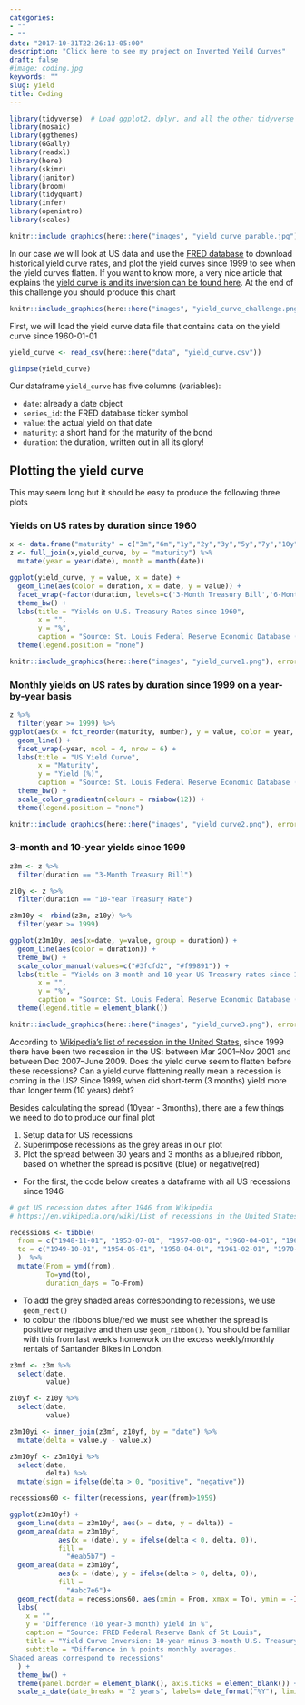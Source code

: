 ```yaml
---
categories:
- ""
- ""
date: "2017-10-31T22:26:13-05:00"
description: "Click here to see my project on Inverted Yeild Curves"
draft: false
#image: coding.jpg
keywords: ""
slug: yield
title: Coding
---
```


```r
library(tidyverse)  # Load ggplot2, dplyr, and all the other tidyverse packages
library(mosaic)
library(ggthemes)
library(GGally)
library(readxl)
library(here)
library(skimr)
library(janitor)
library(broom)
library(tidyquant)
library(infer)
library(openintro)
library(scales)
```

```r
knitr::include_graphics(here::here("images", "yield_curve_parable.jpg"), error = FALSE)
```


In our case we will look at US data and use the [FRED database](https://fred.stlouisfed.org/) to download historical yield curve rates, and plot the yield curves since 1999 to see when the yield curves flatten. If you want to know more, a very nice article that explains the [yield curve is and its inversion can be found here](https://fredblog.stlouisfed.org/2018/10/the-data-behind-the-fear-of-yield-curve-inversions/). At the end of this challenge you should produce this chart

```r
knitr::include_graphics(here::here("images", "yield_curve_challenge.png"), error = FALSE)
```


First, we will load the yield curve data file that contains data on the yield curve since 1960-01-01

```r

yield_curve <- read_csv(here::here("data", "yield_curve.csv"))

glimpse(yield_curve)
```

Our dataframe `yield_curve` has five columns (variables):

- `date`: already a date object
- `series_id`: the FRED database ticker symbol
- `value`: the actual yield on that date
- `maturity`: a short hand for the maturity of the bond
- `duration`: the duration, written out in all its glory!


## Plotting the yield curve

This may seem long but it should be easy to produce the following three plots

### Yields on US rates by duration since 1960

```r
x <- data.frame("maturity" = c("3m","6m","1y","2y","3y","5y","7y","10y","20y","30y"), "number" = c(1,2,3,4,5,6,7,8,9,10))
z <- full_join(x,yield_curve, by = "maturity") %>%
  mutate(year = year(date), month = month(date))

```


```r
ggplot(yield_curve, y = value, x = date) + 
  geom_line(aes(color = duration, x = date, y = value)) +
  facet_wrap(~factor(duration, levels=c('3-Month Treasury Bill','6-Month Treasury Bill','1-Year Treasury Rate','2-Year Treasury Rate', '3-Year Treasury Rate', '5-Year Treasury Rate', '7-Year Treasury Rate', '10-Year Treasury Rate', '20-Year Treasury Rate', '30-Year Treasury Rate')), ncol = 2, nrow = 5) +
  theme_bw() +
  labs(title = "Yields on U.S. Treasury Rates since 1960",
       x = "", 
       y = "%",
       caption = "Source: St. Louis Federal Reserve Economic Database (FRED)") +
  theme(legend.position = "none")

```


```r
knitr::include_graphics(here::here("images", "yield_curve1.png"), error = FALSE)
```

### Monthly yields on US rates by duration since 1999 on a year-by-year basis

```r

z %>%
  filter(year >= 1999) %>%
ggplot(aes(x = fct_reorder(maturity, number), y = value, color = year, group = month)) +
  geom_line() +
  facet_wrap(~year, ncol = 4, nrow = 6) +
  labs(title = "US Yield Curve",
       x = "Maturity", 
       y = "Yield (%)",
       caption = "Source: St. Louis Federal Reserve Economic Database (FRED)") +
  theme_bw() +
  scale_color_gradientn(colours = rainbow(12)) +
  theme(legend.position = "none")

```

```r
knitr::include_graphics(here::here("images", "yield_curve2.png"), error = FALSE)
```

### 3-month and 10-year yields since 1999

```r

z3m <- z %>%
  filter(duration == "3-Month Treasury Bill")

z10y <- z %>%
  filter(duration == "10-Year Treasury Rate")

z3m10y <- rbind(z3m, z10y) %>%
  filter(year >= 1999)

ggplot(z3m10y, aes(x=date, y=value, group = duration)) +
  geom_line(aes(color = duration)) +
  theme_bw() +
  scale_color_manual(values=c("#3fcfd2", "#f99891")) +
  labs(title = "Yields on 3-month and 10-year US Treasury rates since 1999",
       x = "", 
       y = "%",
       caption = "Source: St. Louis Federal Reserve Economic Database (FRED)") +
  theme(legend.title = element_blank()) 

```


```r
knitr::include_graphics(here::here("images", "yield_curve3.png"), error = FALSE)
```


According to [Wikipedia's list of recession in the United States](https://en.wikipedia.org/wiki/List_of_recessions_in_the_United_States), since 1999 there have been two recession in the US: between Mar 2001–Nov 2001 and between Dec 2007–June 2009. Does the yield curve seem to flatten before these recessions? Can a yield curve flattening really mean a recession is coming in the US? Since 1999, when did short-term (3 months) yield more than longer term (10 years) debt?



Besides calculating the spread (10year - 3months), there are a few things we need to do to produce our final plot

1. Setup data for US recessions 
1. Superimpose recessions as the grey areas in our plot
1. Plot the spread between 30 years and 3 months as a blue/red ribbon, based on whether the spread is positive (blue) or negative(red)


- For the first, the code below creates a dataframe with all US recessions since 1946

```r

# get US recession dates after 1946 from Wikipedia 
# https://en.wikipedia.org/wiki/List_of_recessions_in_the_United_States

recessions <- tibble(
  from = c("1948-11-01", "1953-07-01", "1957-08-01", "1960-04-01", "1969-12-01", "1973-11-01", "1980-01-01","1981-07-01", "1990-07-01", "2001-03-01", "2007-12-01","2020-02-01"),  
  to = c("1949-10-01", "1954-05-01", "1958-04-01", "1961-02-01", "1970-11-01", "1975-03-01", "1980-07-01", "1982-11-01", "1991-03-01", "2001-11-01", "2009-06-01", "2020-04-30") 
  )  %>% 
  mutate(From = ymd(from), 
         To=ymd(to),
         duration_days = To-From)


```

- To add the grey shaded areas corresponding to recessions, we use `geom_rect()`
- to colour the ribbons blue/red we must see whether the spread is positive or negative and then use `geom_ribbon()`. You should be familiar with this from last week's homework on the excess weekly/monthly rentals of Santander Bikes in London.

```r

z3mf <- z3m %>%
  select(date,
         value)

z10yf <- z10y %>%
  select(date,
         value)

z3m10yi <- inner_join(z3mf, z10yf, by = "date") %>%
  mutate(delta = value.y - value.x)

z3m10yf <- z3m10yi %>%
  select(date,
         delta) %>%
  mutate(sign = ifelse(delta > 0, "positive", "negative"))

recessions60 <- filter(recessions, year(from)>1959)

ggplot(z3m10yf) +
  geom_line(data = z3m10yf, aes(x = date, y = delta)) +
  geom_area(data = z3m10yf,
            aes(x = (date), y = ifelse(delta < 0, delta, 0)),
            fill =
              "#eab5b7") +
  geom_area(data = z3m10yf,
            aes(x = (date), y = ifelse(delta > 0, delta, 0)),
            fill =
              "#abc7e6")+
  geom_rect(data = recessions60, aes(xmin = From, xmax = To), ymin = -Inf, ymax = Inf, alpha = 0.3) +
  labs(
    x = "",
    y = "Difference (10 year-3 month) yield in %",
    caption = "Source: FRED Federal Reserve Bank of St Louis",
    title = "Yield Curve Inversion: 10-year minus 3-month U.S. Treasury rates",
    subtitle = "Difference in % points monthly averages.
Shaded areas correspond to recessions"
  ) +
  theme_bw() +
  theme(panel.border = element_blank(), axis.ticks = element_blank()) +
  scale_x_date(date_breaks = "2 years", labels= date_format("%Y"), limits = c(as.Date("1960-12-01"), as.Date("2021-01-01")))


```



